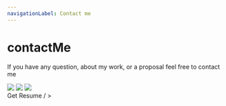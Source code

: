 ```yaml
---
navigationLabel: Contact me
---
```


# contactMe

If you have any question, about my work, or a proposal feel free to contact me
<Link href="https://github.com/k3cman">
  <IconButton>
  <Image src='/images/github.png' />
  </IconButton>
  </Link>

  <Link href="https://www.linkedin.com/in/k3cman/">
  <IconButton>
  <Image src='/images/linked_in.png' />
  </IconButton>
  </Link>


  <Link href="mailto:kecman.dev@gmail.com">
  <IconButton>
  <Image src='/images/email.png' />
  </IconButton>
  </Link>
  <br/>
  <Link href="/images/cv.pdf">
  Get Resume / >
  </Link>